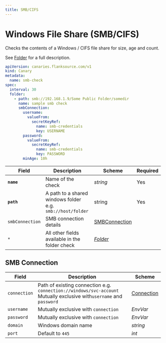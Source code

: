 ```yaml
---
title: SMB/CIFS
---
```


# <Icon name="smb" /> Windows File Share (SMB/CIFS)

Checks the contents of a Windows / CIFS file share for size, age and count.

See [Folder](folder) for a full description.

```yaml
apiVersion: canaries.flanksource.com/v1
kind: Canary
metadata:
  name: smb-check
spec:
  interval: 30
  folder:
    - path: smb://192.168.1.9/Some Public Folder/somedir
      name: sample smb check
      smbConnection:
        username:
          valueFrom:
            secretKeyRef:
              name: smb-credentials
              key: USERNAME
        password:
          valueFrom:
            secretKeyRef:
              name: smb-credentials
              key: PASSWORD
        minAge: 10h
```

| Field | Description | Scheme | Required |
| ----- | ----------- | ------ | -------- |
| **`name`** | Name of the check | *string* | Yes |
| **`path`** | A path to a shared windows folder e.g. `smb://host/folder` | string | Yes |
| `smbConnection` | SMB connection details | [SMBConnection](#smb-connection) |  |
| `*` | All other fields available in the folder check | [*Folder*](folder) | |

## SMB Connection

| Field        | Description                                                  | Scheme                                            |
| ------------ | ------------------------------------------------------------ | ------------------------------------------------- |
| `connection` | Path of existing connection e.g. `connection://windows/svc-account` <br />Mutually exclusive with`username` and `password` <br /> <Commercial /> | [Connection](../concepts/connections)             |
| `username`   | Mutually exclusive with `connection`                         | <CommonLink to="authentication" anchor="envvar">*EnvVar*</CommonLink> |
| `password`   | Mutually exclusive with `connection`                         | <CommonLink to="authentication" anchor="envvar">*EnvVar*</CommonLink> |
| `domain`     | Windows domain name                                          | *string*                                          |
| `port`       | Default to `445`                                             | *int*                                             |
